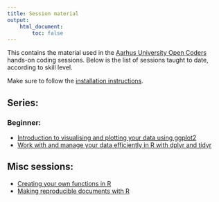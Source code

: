 ```yaml
---
title: Session material
output:
    html_document:
        toc: false
---
```


This contains the material used in the [Aarhus University Open Coders](https://au-oc.github.io)
hands-on coding sessions. Below is the list of sessions taught to date, according 
to skill level.

Make sure to follow the [installation instructions](installation.html).

## Series:

### Beginner:

- [Introduction to visualising and plotting your data using ggplot2](intro-ggplot2.html)
- [Work with and manage your data efficiently in R with dplyr and tidyr](intro-dplyr.html)

## Misc sessions:

- [Creating your own functions in R](functions.html)
- [Making reproducible documents with R](rmarkdown.html)
